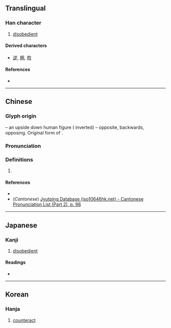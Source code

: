 {{also|屯}}
{{character info}}
==Translingual==

===Han character===
{{Han char|rn=45|rad=屮|as=03|sn=6|four=|canj=TU|ids=⿱䒑屮}}

# [[disobedient]]

====Derived characters====
* [[逆]], [[朔]], [[欮]]

====References====
* {{Han ref|kx=0305.010|dkj=07833|dj=0603.110|hdz=21021.090|uh=5C70|ud=23664}}

----

==Chinese==
{{zh-forms}}

===Glyph origin===
{{Han etym}}
{{liushu|p}} – an upside down human figure ({{l|zh|大}} inverted) – opposite, backwards, opposing. Original form of {{zh-l|*逆}}.

===Pronunciation===
{{zh-pron
|m=nì
|c=jik6
|mc=y
|oc=y
|ma=
|cat=a
}}

===Definitions===
{{zh-hanzi}}

# {{zh-original|逆|to [[go]] [[against]]}}

====References====
* {{R:yue:Hanzi}}
* (''Cantonese'') [http://www.iso10646hk.net/jp/document/download.jsp Jyutping Database (iso10646hk.net) - Cantonese Pronunciation List (Part 2), p. 98]

----

==Japanese==

===Kanji===
{{ja-kanji|grade=|rs=屮03}}

# [[disobedient]]

====Readings====
* {{ja-readings|on=[[げき]] (geki), [[ぎゃく]] (gyaku), [[はく]] (haku), [[ひやく]] (hiyaku)|kun=[[さからう]] (sakarau)}}

----

==Korean==

===Hanja===
{{ko-hanja|hangeul=[[역]]|eumhun=|rv=yeok|mr=yŏk|y=yek}}

# [[counteract]]
